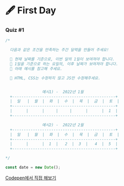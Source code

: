 # 🖋  First Day

### Quiz #1

```javascript
/*

  다음과 같은 조건을 만족하는 주간 달력을 만들어 주세요!

  📌 현재 날짜를 기준으로, 이번 달의 1일이 보여져야 합니다.
  📌 1일을 기준으로 하는 요일의, 이후 날짜가 보여져야 합니다.
  📌 아래 예시를 참고해 주세요.

  🚨 HTML, CSS는 수정하지 않고 JS만 수정해주세요.


                예시1) -  2022년 1월
  +---------------------------------------------+
  |  일   |  월  |  화  |  수  |  목  |  금  |  토  |
  +---------------------------------------------+
  |      |      |     |     |      |      |  1  |
  +---------------------------------------------+

                예시2) -  2022년 2월
  +---------------------------------------------+
  |  일   |  월  |  화  |  수  |  목  |  금  |  토  |
  +---------------------------------------------+
  |      |      |  1  |   2  |  3  |   4  |  5  |
  +---------------------------------------------+

*/

const date = new Date();
```

[Codepen에서 직접 해보기](https://codepen.io/vanillacoding/pen/ZEazZwz?editors=1010)